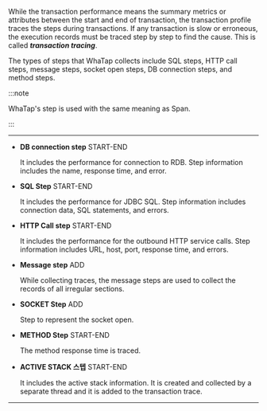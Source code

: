 While the transaction performance means the summary metrics or attributes between the start and end of transaction, the transaction profile traces the steps during transactions. If any transaction is slow or erroneous, the execution records must be traced step by step to find the cause. This is called **_transaction tracing_**.

The types of steps that WhaTap collects include SQL steps, HTTP call steps, message steps, socket open steps, DB connection steps, and method steps. 

:::note

WhaTap's step is used with the same meaning as Span.

:::

* * *

-   **DB connection step** <span class='type'>START-END</span>

    It includes the performance for connection to RDB. Step information includes the name, response time, and error.

-   **SQL Step** <span class='type'>START-END</span>

    It includes the performance for JDBC SQL. Step information includes connection data, SQL statements, and errors.

-   **HTTP Call step** <span class='type'>START-END</span>

    It includes the performance for the outbound HTTP service calls. Step information includes URL, host, port, response time, and errors.

-   **Message step** <span class='type'>ADD</span>

    While collecting traces, the message steps are used to collect the records of all irregular sections.  

-   **SOCKET Step** <span class='type'>ADD</span>

    Step to represent the socket open.

-   **METHOD Step** <span class='type'>START-END</span>

    The method response time is traced.

-   **ACTIVE STACK 스텝** <span class='type'>START-END</span>

    It includes the active stack information. It is created and collected by a separate thread and it is added to the transaction trace.

* * *
